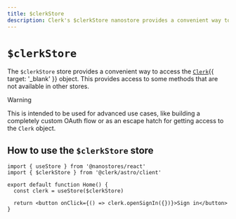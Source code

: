 ```yaml
---
title: $clerkStore
description: Clerk's $clerkStore nanostore provides a convenient way to access the `Clerk` object. This provides access to some methods that are not available in other stores.
---
```


# `$clerkStore`

The `$clerkStore` store provides a convenient way to access the [`Clerk`](/docs/references/javascript/clerk/clerk){{ target: '_blank' }} object. This provides access to some methods that are not available in other stores.

> [!WARNING]
> This is intended to be used for advanced use cases, like building a completely custom OAuth flow or as an escape hatch for getting access to the `Clerk` object.

## How to use the `$clerkStore` store

```tsx {{ filename: 'components/sign-in.tsx' }}
import { useStore } from '@nanostores/react'
import { $clerkStore } from '@clerk/astro/client'

export default function Home() {
  const clerk = useStore($clerkStore)

  return <button onClick={() => clerk.openSignIn({})}>Sign in</button>
}
```
